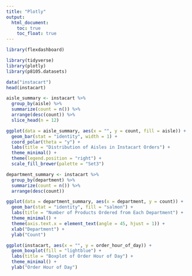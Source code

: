 ```yaml
---
title: "Plotly"
output: 
  html_document:
    toc: true
    toc_float: true
---
```



```r
library(flexdashboard)

library(tidyverse)
library(plotly)
library(p8105.datasets)

data("instacart")
head(instacart)

```


```r
aisle_summary <- instacart %>%
  group_by(aisle) %>%
  summarize(count = n()) %>% 
  arrange(desc(count)) %>% 
  slice_head(n = 12)

ggplot(data = aisle_summary, aes(x = "", y = count, fill = aisle)) +
  geom_bar(stat = "identity", width = 1) +
  coord_polar(theta = "y") +
  labs(title = "Distribution of Aisles in Instacart Orders") +
  theme_minimal() +
  theme(legend.position = "right") +
  scale_fill_brewer(palette = "Set3")
```


```r
department_summary <- instacart %>%
  group_by(department) %>%
  summarize(count = n()) %>% 
  arrange(desc(count))

ggplot(data = department_summary, aes(x = department, y = count)) +
  geom_bar(stat = "identity", fill = "salmon") +
  labs(title = "Number of Products Ordered from Each Department") +
  theme_minimal() +
  theme(axis.text.x = element_text(angle = 45, hjust = 1)) +
  xlab("Department") +
  ylab("Count")
```

```r
ggplot(instacart, aes(x = "", y = order_hour_of_day)) +
  geom_boxplot(fill = "lightblue") +
  labs(title = "Boxplot of Order Hour of Day") +
  theme_minimal() +
  ylab("Order Hour of Day")
```


